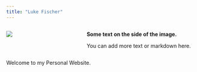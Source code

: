 ```yaml
---
title: "Luke Fischer"
---
```


::: {.columns}
::: {.column width="40%"}
![](/Users/lukefischer/Dropbox/Website/lukedfischer.github.io/Images/Luke 1.2.jpg){.img-fluid}
:::

::: {.column width="60%"}
**Some text on the side of the image.**

You can add more text or markdown here.
:::
:::

Welcome to my Personal Website.
